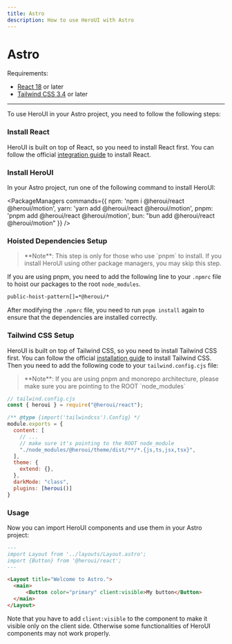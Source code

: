 ```yaml
---
title: Astro
description: How to use HeroUI with Astro
---
```


# Astro

Requirements:

- [React 18](https://reactjs.org/) or later
- [Tailwind CSS 3.4](https://tailwindcss.com/docs/guides/astro) or later

------

<CarbonAd/>

To use HeroUI in your Astro project, you need to follow the following steps:

<Steps>

### Install React

HeroUI is built on top of React, so you need to install React first. You can follow the official
[integration guide](https://docs.astro.build/en/guides/integrations-guide/react/) to install React.


### Install HeroUI

In your Astro project, run one of the following command to install HeroUI:

<PackageManagers
  commands={{
    npm: 'npm i @heroui/react @heroui/motion',
    yarn: 'yarn add @heroui/react @heroui/motion',
    pnpm: 'pnpm add @heroui/react @heroui/motion',
    bun: "bun add @heroui/react @heroui/motion"
  }}
/>

### Hoisted Dependencies Setup

<Blockquote color="primary">
**Note**: This step is only for those who use `pnpm` to install. If you install HeroUI using other package managers, you may skip this step.
</Blockquote>

If you are using pnpm, you need to add the following line to your `.npmrc` file to hoist our packages to the root `node_modules`.

```bash
public-hoist-pattern[]=*@heroui/*
```

After modifying the `.npmrc` file, you need to run `pnpm install` again to ensure that the dependencies are installed correctly.

### Tailwind CSS Setup

HeroUI is built on top of Tailwind CSS, so you need to install Tailwind CSS first. You can follow the official
[installation guide](https://tailwindcss.com/docs/guides/astro) to install Tailwind CSS. Then you need to add 
the following code to your `tailwind.config.cjs` file:

<Blockquote color="primary">
**Note**: If you are using pnpm and monorepo architecture, please make sure you are pointing to the ROOT `node_modules`
</Blockquote>

```js {2,9,14-15}
// tailwind.config.cjs
const { heroui } = require("@heroui/react");

/** @type {import('tailwindcss').Config} */
module.exports = {
  content: [
    // ...
    // make sure it's pointing to the ROOT node_module
    "./node_modules/@heroui/theme/dist/**/*.{js,ts,jsx,tsx}",
  ],
  theme: {
    extend: {},
  },
  darkMode: "class",
  plugins: [heroui()]
}
```

### Usage

Now you can import HeroUI components and use them in your Astro project:

```markdown
---
import Layout from '../layouts/Layout.astro';
import {Button} from '@heroui/react';
---

<Layout title="Welcome to Astro.">
  <main>
      <Button color="primary" client:visible>My button</Button>
  </main>
</Layout>
```

Note that you have to add `client:visible` to the component to make it visible only on the client side. Otherwise
some functionalities of HeroUI components may not work properly.

</Steps>